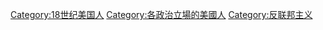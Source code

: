 [[Category:18世纪美国人|Category:18世纪美国人]]
[[Category:各政治立場的美國人|Category:各政治立場的美國人]]
[[Category:反联邦主义|Category:反联邦主义]]